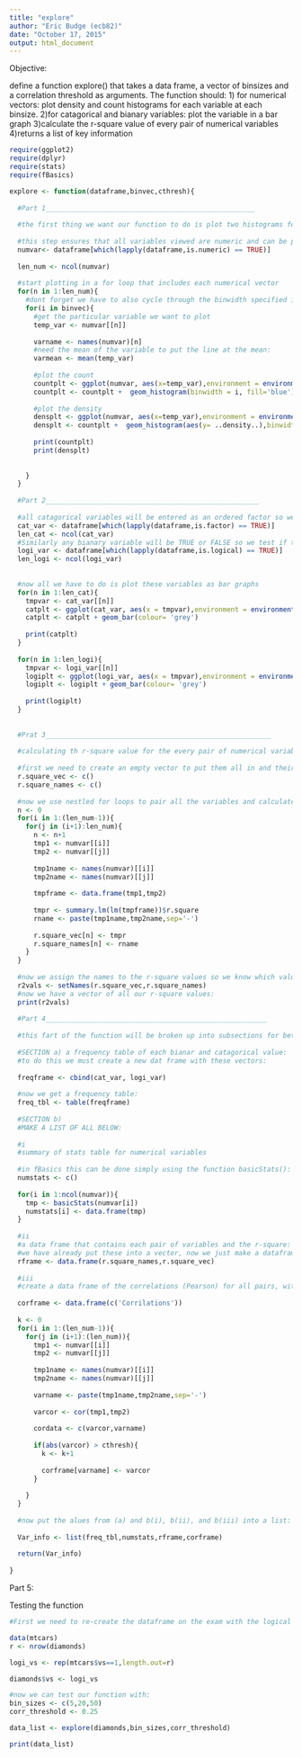 ```yaml
---
title: "explore"
author: "Eric Budge (ecb82)"
date: "October 17, 2015"
output: html_document
---
```



Objective:

define a function explore() that takes a data frame, a vector of binsizes and a correlation threshold as arguments.  The function should:
  1) for numerical vectors: plot density and count histograms for each variable at each binsize.
  2)for catagorical and bianary variables: plot the variable in a bar graph
  3)calculate the r-square value of every pair of numerical variables
  4)returns a list of key information



```r
require(ggplot2)
require(dplyr)
require(stats)
require(fBasics)

explore <- function(dataframe,binvec,cthresh){
  
  #Part 1____________________________________________________
  
  #the first thing we want our function to do is plot two histograms for every numerical variable, one will represent count size, and the othe density.  We will do this for value in the binvector, where the value is the bn size. We also want these plots to include a vertical red line that represents the mean of the variable.
  
  #this step ensures that all variables viewed are numeric and can be plotted.
  numvar<- dataframe[which(lapply(dataframe,is.numeric) == TRUE)]
  
  len_num <- ncol(numvar)
  
  #start plotting in a for loop that includes each numerical vector
  for(n in 1:len_num){
    #dont forget we have to also cycle through the binwidth specified in the arguments so we must use a nestled for loop:
    for(i in binvec){
      #get the particular variable we want to plot
      temp_var <- numvar[[n]]
      
      varname <- names(numvar)[n]
      #need the mean of the variable to put the line at the mean:
      varmean <- mean(temp_var)
      
      #plot the count
      countplt <- ggplot(numvar, aes(x=temp_var),environment = environment())
      countplt <- countplt +  geom_histogram(binwidth = i, fill='blue') + geom_vline(xintercept=varmean,colour='red') +labs(xlab=varname)
      
      #plot the density
      densplt <- ggplot(numvar, aes(x=temp_var),environment = environment())
      densplt <- countplt +  geom_histogram(aes(y= ..density..),binwidth = i, fill='blue') + geom_vline(xintercept=varmean,colour='red')+labs(xlab=varname)
      
      print(countplt)
      print(densplt)
      
      
    }
  }
  
  #Part 2_____________________________________________________
  
  #all catagorical variables will be entered as an ordered factor so we extract those variables
  cat_var <- dataframe[which(lapply(dataframe,is.factor) == TRUE)]
  len_cat <- ncol(cat_var)
  #Similarly any bianary variable will be TRUE or FALSE so we test if the variable is logical
  logi_var <- dataframe[which(lapply(dataframe,is.logical) == TRUE)]
  len_logi <- ncol(logi_var)
  
  
  #now all we have to do is plot these variables as bar graphs
  for(n in 1:len_cat){
    tmpvar <- cat_var[[n]]
    catplt <- ggplot(cat_var, aes(x = tmpvar),environment = environment())
    catplt <- catplt + geom_bar(colour= 'grey')
    
    print(catplt)
  }
  
  for(n in 1:len_logi){
    tmpvar <- logi_var[[n]]
    logiplt <- ggplot(logi_var, aes(x = tmpvar),environment = environment())
    logiplt <- logiplt + geom_bar(colour= 'grey')
    
    print(logiplt)
  }
  
  
  #Prat 3________________________________________________________
  
  #calculating th r-square value for the every pair of numerical variables will be greatly fascilitated and more easily accessed if we can simply put them all in a vector
  
  #first we need to create an empty vector to put them all in and their names:
  r.square_vec <- c()
  r.square_names <- c()
  
  #now we use nestled for loops to pair all the variables and calculate the r-square value
  n <- 0
  for(i in 1:(len_num-1)){
    for(j in (i+1):len_num){
      n <- n+1
      tmp1 <- numvar[[i]]
      tmp2 <- numvar[[j]]
      
      tmp1name <- names(numvar)[[i]]
      tmp2name <- names(numvar)[[j]]
      
      tmpframe <- data.frame(tmp1,tmp2)
      
      tmpr <- summary.lm(lm(tmpframe))$r.square
      rname <- paste(tmp1name,tmp2name,sep='-')
      
      r.square_vec[n] <- tmpr
      r.square_names[n] <- rname
    }
  }
  
  #now we assign the names to the r-square values so we know which values come frome which pairing:
  r2vals <- setNames(r.square_vec,r.square_names)
  #now we have a vector of all our r-square values:
  print(r2vals)
  
  #Part 4_______________________________________________________
  
  #this fart of the function will be broken up into subsections for better organization
  
  #SECTION a) a frequency table of each bianar and catagorical value:
  #to do this we must create a new dat frame with these vectors:
  
  freqframe <- cbind(cat_var, logi_var)
  
  #now we get a frequency table:
  freq_tbl <- table(freqframe)
  
  #SECTION b) 
  #MAKE A LIST OF ALL BELOW:
  
  #i
  #summary of stats table for numerical variables
  
  #in fBasics this can be done simply using the function basicStats():
  numstats <- c()
  
  for(i in 1:ncol(numvar)){
    tmp <- basicStats(numvar[i])
    numstats[i] <- data.frame(tmp)
  }
  
  #ii
  #a data frame that contains each pair of variables and the r-square:
  #we have already put these into a vector, now we just make a dataframe. we use the original vectors and not the one printed to give seperate columns:
  rframe <- data.frame(r.square_names,r.square_vec)
  
  #iii
  #create a data frame of the correlations (Pearson) for all pairs, with the value greater thanf the thresh hold argument
  
  corframe <- data.frame(c('Corrilations'))
  
  k <- 0
  for(i in 1:(len_num-1)){
    for(j in (i+1):(len_num)){
      tmp1 <- numvar[[i]]
      tmp2 <- numvar[[j]]
      
      tmp1name <- names(numvar)[[i]]
      tmp2name <- names(numvar)[[j]]
      
      varname <- paste(tmp1name,tmp2name,sep='-')
      
      varcor <- cor(tmp1,tmp2)
      
      cordata <- c(varcor,varname)
      
      if(abs(varcor) > cthresh){
        k <- k+1
        
        corframe[varname] <- varcor
      }
      
    }
  }
  
  #now put the alues from (a) and b(i), b(ii), and b(iii) into a list:
  
  Var_info <- list(freq_tbl,numstats,rframe,corframe)
  
  return(Var_info)
  
}


```




Part 5:

Testing the function

```r

#First we need to re-create the dataframe on the exam with the logical column according to mtcars$vs:

data(mtcars)
r <- nrow(diamonds)

logi_vs <- rep(mtcars$vs==1,length.out=r)

diamonds$vs <- logi_vs

#now we can test our function with:
bin_sizes <- c(5,20,50)
corr_threshold <- 0.25

data_list <- explore(diamonds,bin_sizes,corr_threshold)

print(data_list)

```

